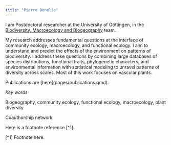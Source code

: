 ```yaml
---
title: "Pierre Denelle"
---
```


I am Postdoctoral researcher at the University of Göttingen, in the [Biodiversity, Macroecology and Biogeography](https://www.uni-goettingen.de/en/128741.html) team.

My research addresses fundamental questions at the interface of community ecology, macroecology, and functional ecology. I aim to understand and predict the effects of the environment on patterns of biodiversity. I address these questions by combining large databases of species distributions, functional traits, phylogenetic characters, and environmental information with statistical modeling to unravel patterns of diversity across scales. Most of this work focuses on vascular plants.

Publications are \[here\](pages/publications.qmd).

*Key words*

Biogeography, community ecology, functional ecology, macroecology, plant diversity

Coauthorship network

Here is a footnote reference \[\^1\].

\[\^1\] Footnote here.
